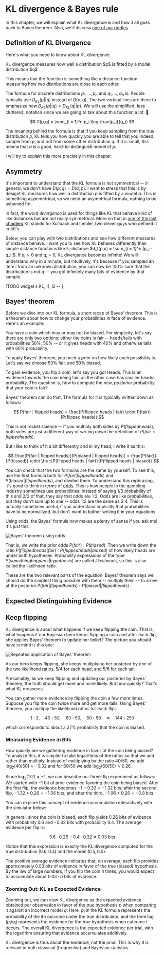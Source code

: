 # KL divergence & Bayes rule <a id="quantifying-information"></a>

In this chapter, we will explain what KL divergence is and how it all goes back to Bayes theorem. Also, we'll discuss [one of our riddles](mutual-information).

## Definition of KL Divergence <a id="definition-of-kl-divergence"></a>

Here's what you need to know about KL divergence.

<div>KL divergence measures how well a distribution $p$ is fitted by a model distribution $q$.</div>

This means that the function is something like a distance function measuring how two distributions are close to each other.

The formula for discrete distributions $p_1, \dots, p_n$ and $q_1, \dots, q_n$ is:<Footnote> People typically use $D_{KL}(p||q)$ instead of $D(p,q)$. The two vertical lines are there to emphasize how $D_{KL}(p||q) \not= D_{KL}(q||p)$. We will use the simplified, less cluttered, notation since we are going to talk about this function a lot. 🙂 </Footnote>

$$
D(p,q) = \sum_{i = 1}^n p_i \log \frac{p_i}{q_i}
$$

The meaning behind the formula is that if you keep sampling from the true distribution $p$, KL tells you how quickly you are able to tell that you indeed sample from $p$, and not from some other distribution $q$. If it is small, this means that $q$ is a good, hard-to-distinguish model of $p$.

I will try to explain this more precisely in this chapter.

## Asymmetry

It's important to understand that the KL formula is not symmetrical -- in general, we don't have $D(p,q) = D(q,p)$. I want to stress that this is by design! KL measures how well a distribution $p$ is fitted by a model $q$. This is something asymmetrical, so we need an asymetrical formula, nothing to be ashamed for.

In fact, the word _divergence_ is used for things like KL that behave kind of like distances but are not really symmetrical. <Footnote>More on that in [one of the last chapters](06-algorithms)</Footnote>
KL stands for Kullback and Leibler, two clever guys who defined it in 50's.

Below, you can play with two distributions and see how different measures of distance behave. I want you to see how KL behaves differently than simple distance functions like $\ell_1$-distance<Footnote> $d_1(p,q) = \sum_{i = 1}^n |p_i - q_i|$</Footnote>. If $p_i > 0$ and $q_i = 0$, KL divergence becomes infinite! We will understand why in a minute, but intuitively, it's because if you sampled an item $i$ from an unknown distribution, you can now be 100\% sure that the distribution is not $q$ -- you got infinitely many bits of evidence by that sample.

[TODO widget s KL, l1, l2 -- ]

## Bayes' theorem

Before we dive into our KL formula, a short recap of Bayes' theorem. This is a theorem about how to change your probabilities in face of evidence. Here's an example:

You have a coin which may or may not be biased. For simplicity, let's say there are only two options: either the coins is fair -- heads/tails with probabilities 50\%, 50\% -- or it gives heads with 40\% and otherwise tails with 60\% probability.

To apply Bayes' theorem, you need a _prior_ on how likely each possibility is. Let's say we choose 50\% fair, and 50\% biased.

To gain evidence, you flip a coin; let's say you got Heads. This is an evidence towards the coin being fair, as the other case has smaller heads-probability. The question is, how to compute the new, _posterior_ probability that your coin is fair?

Bayes' theorem can do that. The formula for it is typically written down as follows:

$$
P(fair | flipped heads) = \frac{P(flipped heads | fair) \cdot P(fair)}{P(flipped heads)}
$$

This is not rocket science -- if you multiply both sides by $P(flipped heads)$, both sides are just a different way of writing down the definition of $P(fair \cap flipped heads)$.

But I like to think of it a bit differently and in my head, I write it as this:

$$
\frac{P(fair | flipped heads)}{P(biased | flipped heads)}
= \frac{P(fair)}{P(biased)} \cdot \frac{P(flipped heads | fair)}{P(flipped heads | biased)}
$$

You can check that the two formulas are the same by yourself. <Footnote>To see this, use the first formula both for $P(fair | flipped heads)$ and $P(biased | flipped heads)$, and divided them. </Footnote> To understand this rephrasing, it's good to think in terms of [odds](https://en.wikipedia.org/wiki/Odds). This is how people in the gambling industry sometimes use probabilities: instead of saying $1/3$ probability of this and $2/3$ of that, they say that odds are 1:2. Odds are like probabilities, but they don't sum up to one -- odds 1:2 are the same as 2:4. This is actually sometimes useful, if you understand implicitly that probabilities have to be normalized, but don't want to bother writing it in your equations.

Using odds, the Bayes' formula now makes a plenty of sense if you ask me! It's just this:

![Bayes' theorem using odds](01-kl_intro/bayes_theorem.png)

That is, we write the prior odds $P(fair) : P(biased)$. Then we write down the ratio $P(flipped heads | fair) : P(flipped heads | biased)$ of how likely heads are under both hypotheses. Probability expressions of the type $P(something happens | hypothesis)$ are called _likelihoods_, so this is also called the likelihood ratio.

These are the two relevant parts of the equation. Bayes' theorem says we should do the simplest thing possible with them -- multiply them -- to arrive at the posterior $P(fair | flipped heads) : P(biased | flipped heads)$ .

## Expected Distinguishing Evidence <a id="expected-distinguishing-evidence"></a>

## Keep flipping

KL divergence is about what happens if we keep flipping the coin. That is, what happens if our Bayesian hero keeps flipping a coin and after each flip, she applies Bayes' theorem to update her belief? The picture you should have in mind is this one:

![Repeated application of Bayes' theorem](01-kl_intro/repeated_bayes.png)

As our hero keeps flipping, she keeps multiplying her posterior by one of the two likelihood ratios, $5/4$ for each head, and $5/6$ for each tail.

Presumably, as we keep flipping and updating our posterior by Bayes' theorem, the truth should get more and more likely. But how quickly? That's what KL measures.

You can gather more evidence by flipping the coin a few more times. Suppose you flip the coin twice more and get more tails. Using Bayes' theorem, you multiply the likelihood ratios for each flip:

$$
1:2,\quad 40:50,\quad 60:50,\quad 60:50 \quad \Longrightarrow \quad 144:250
$$

which corresponds to about a 37% probability that the coin is biased.

### Measuring Evidence in Bits <a id="measuring-evidence-in-bits"></a>

How quickly are we gathering evidence in favor of the coin being biased? To analyze this, it is simpler to take logarithms of the ratios so that we add rather than multiply. Instead of multiplying by the ratio $40/50$, we add $\log_2(40/50) \approx -0.32$ and for $60/50$ we add $\log_2(60/50) \approx 0.26$.

Since $\log_2(1/2) = -1$, we can describe our three-flip experiment as follows: We started with $-1$ bit of prior evidence favoring the coin being biased. After the first flip, the evidence becomes $-1-0.32 = -1.32$ bits; after the second flip, $-1.32+0.26 = -1.06$ bits; and after the third, $-1.06+0.26 = -0.8$ bits.

You can explore this concept of evidence accumulation interactively with the simulator below:

<EvidenceAccumulationSimulator />

In general, since the coin is biased, each flip yields $0.26$ bits of evidence with probability 0.6 and $-0.32$ bits with probability 0.4. The average evidence per flip is:

$$
0.6\cdot 0.26 - 0.4\cdot 0.32 \approx 0.03\text{ bits}
$$

Notice that this expression is exactly the KL divergence computed for the true distribution $(0.6,0.4)$ and the model $(0.5,0.5)$.

The positive average evidence indicates that, on average, each flip provides approximately 0.03 bits of evidence in favor of the true (biased) hypothesis. By the law of large numbers, if you flip the coin $n$ times, you would expect to accumulate about $0.03\cdot n$ bits of evidence.

### Zooming Out: KL as Expected Evidence <a id="zooming-out-kl-as-expected-evidence"></a>

Zooming out, we can view KL divergence as the expected evidence obtained per observation in favor of the true hypothesis $p$ when comparing it against an incorrect model $q$. Here, $p_i$ in the KL formula represents the probability of the $i$th outcome under the true distribution, and the term $\log(p_i/q_i)$ represents the evidence for the true hypothesis when outcome $i$ occurs. The overall KL divergence is the expected evidence per trial, with the logarithm ensuring that evidence accumulates additively.

KL divergence is thus about the evidence, not the prior. This is why it is relevant in both classical (frequentist) and Bayesian statistics.
